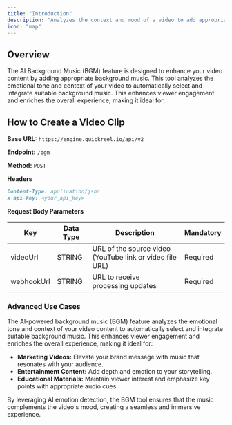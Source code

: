 ```yaml
---
title: "Introduction"
description: "Analyzes the context and mood of a video to add appropriate background music, enhancing its engagement. Enhances video content for marketing, entertainment, or educational purposes."
icon: "map"
---
```


## Overview

The AI Background Music (BGM) feature is designed to enhance your video content by adding appropriate background music. This tool analyzes the emotional tone and context of your video to automatically select and integrate suitable background music. This enhances viewer engagement and enriches the overall experience, making it ideal for:

## How to Create a Video Clip

**Base URL:** `https://engine.quickreel.io/api/v2`

**Endpoint:** `/bgm`

**Method:** `POST`

**Headers**

```markdown
Content-Type: application/json
x-api-key: <your_api_key>
```

**Request Body Parameters**

| Key        | Data Type | Description                                              | Mandatory |
| ---------- | --------- | -------------------------------------------------------- | --------- |
| videoUrl   | STRING    | URL of the source video (YouTube link or video file URL) | Required  |
| webhookUrl | STRING    | URL to receive processing updates                        | Required  |

### Advanced Use Cases

The AI-powered background music (BGM) feature analyzes the emotional tone and context of your video content to automatically select and integrate suitable background music. This enhances viewer engagement and enriches the overall experience, making it ideal for:

- **Marketing Videos:** Elevate your brand message with music that resonates with your audience.
- **Entertainment Content:** Add depth and emotion to your storytelling.
- **Educational Materials:** Maintain viewer interest and emphasize key points with appropriate audio cues.

By leveraging AI emotion detection, the BGM tool ensures that the music complements the video's mood, creating a seamless and immersive experience.
